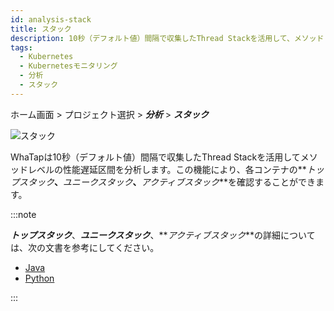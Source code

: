 ```yaml
---
id: analysis-stack
title: スタック
description: 10秒（デフォルト値）間隔で収集したThread Stackを活用して、メソッドレベルの性能遅延区間を分析します。
tags:
  - Kubernetes
  - Kubernetesモニタリング
  - 分析
  - スタック
---
```


ホーム画面 > プロジェクト選択 > **_分析_** > **_スタック_**

![スタック](https://img.whatap.io/media/images/whatap_kubernetes_analysis_stack.png)

WhaTapは10秒（デフォルト値）間隔で収集したThread Stackを活用してメソッドレベルの性能遅延区間を分析します。この機能により、各コンテナの**_トップスタック_**、**_ユニークスタック_**、**_アクティブスタック_**を確認することができます。

:::note

**_トップスタック_**、**_ユニークスタック_**、**_アクティブスタック_**の詳細については、次の文書を参考にしてください。

-   [Java](../java/analysis-apm)
-   [Python](../python/analysis-apm)

:::
